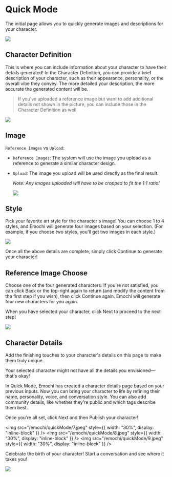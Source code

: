 # Quick Mode

The initial page allows you to quickly generate images and descriptions for your character.

![](/emochi/quickMode/2.jpeg)

## Character Definition

This is where you can include information about your character to have their details generated!
In the Character Definition, you can provide a brief description of your character, such as their
appearance, personality, or the overall vibe they convey. The more detailed your description, the
more accurate the generated content will be.

> If you've uploaded a reference image but want to add additional details not
> shown in the picture, you can include those in the Character Definition as
> well.

![](/emochi/quickMode/3.jpeg)

## Image

`Reference Images` vs `Upload`:

- `Reference Images`: The system will use the image you upload as a reference to generate a similar
  character design.
- `Upload`: The image you upload will be used directly as the final result.

  _Note: Any images uploaded will have to be cropped to fit the 1:1 ratio!_

  ![](/emochi/quickMode/4.jpeg)

## Style

Pick your favorite art style for the character's image! You can choose 1 to 4 styles, and Emochi will
generate four images based on your selection. (For example, if you choose two styles, you'll get two
images in each style.)

![](/emochi/quickMode/5.jpeg)

Once all the above details are complete, simply click Continue to generate your character!

## Reference Image Choose

Choose one of the four generated characters.
If you're not satisfied, you can click Back or the top-right again to return (and modify the content
from the first step if you wish), then click Continue again. Emochi will generate four new characters
for you again.

When you have selected your character, click Next to proceed to the next step!

![](/emochi/quickMode/6.jpeg)

## Character Details

Add the finishing touches to your character's details on this page to make them truly unique.

Your selected character might not have all the details you envisioned—that's okay!

In Quick Mode, Emochi has created a character details page based on your previous inputs.
Now you can bring your character to life by refining their name, personality, voice, and
conversation style. You can also add community details, like whether they're public and which
tags describe them best.

Once you're all set, click Next and then Publish your character!

<img
  src="/emochi/quickMode/7.jpeg"
  style={{ width: "30%", display: "inline-block" }}
/>
<img
  src="/emochi/quickMode/8.jpeg"
  style={{ width: "30%", display: "inline-block" }}
/>
<img
  src="/emochi/quickMode/9.jpeg"
  style={{ width: "30%", display: "inline-block" }}
/>

Celebrate the birth of your character! Start a conversation and see where it takes you!

![](/emochi/quickMode/10.jpeg)
